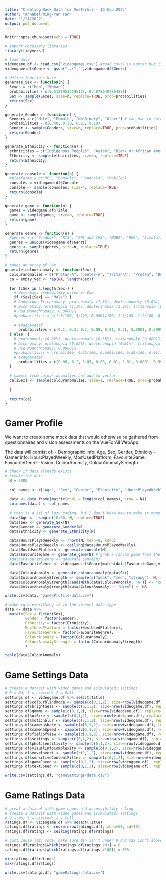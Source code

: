 ```yaml
---
title: "Creating Mock Data for VueForAll - IG Cup 2022"
author: "Annabel Wing-Yan Fan"
date: "1/21/2022"
output: pdf_document
---
```


```r
knitr::opts_chunk$set(echo = TRUE)
```


```r
# import necessary libraries
library(tidyverse)

# load data
videogame.df <- read.csv("videogames.csv") #read_csv() is better but isn't working for some reason
videogame.df$Genre <- gsub(",.*","",videogame.df$Genre)

# define functions here
generate_Sex <- function(n) {
  Sexes = c("Man", "Woman")
  probabilities = c(0.51219512195122, 0.48780487804878)
  Sex <- sample(Sexes, size=n, replace=TRUE, prob=probabilities)
  return(Sex)
}

generate_Gender <- function(n) {
  Genders = c("Male", "Female", "NonBinary", "Other") # can use to calculate cisGender, transGender
  probabilities = c(0.40, 0.30, 0.20, 0.10)
  Gender <- sample(Genders, size=n, replace=TRUE, prob=probabilities)
  return(Gender)
}

generate_Ethnicity <- function(n) {
  ethnicities = c("Indigenous Peoples", "Asian", "Black or African American", "Hispanic or Latino", "Native Hawaiian or Other Pacific Islander", "White")
  Ethnicity <- sample(ethnicities, size=n, replace=TRUE)
  return(Ethnicity)
}

generate_console <- function(n) {
  #platforms = c("PC", "Console", "Handheld", "Mobile")
  consoles = videogame.df$Console
  console <- sample(consoles, size=n, replace=TRUE)
  return(console)
}

generate_game <- function(n) {
  games = videogame.df$Title
  game <- sample(games, size=n, replace=TRUE)
  return(game)
}

generate_genre <- function(n) {
  #genres = c("Sandbox", "RTS", "FPS and TPS", "MOBA", "RPG", "Simulation", "Sport", "Puzzle", "Strategy", "Survival", "Party", "Platformer", "Metroidvania", "Rhythm")
  genres = unique(videogame.df$Genre)
  genre <- sample(genres, size=n, replace=TRUE)
  return(genre)
}

# takes an array of Sex
generate_colouranomaly <- function(Sex) {
  colouranomalies = c("Protan-A", "Deuter-A", "Tritan-A", "Protan", "Deuter", "Tritan", "Mono", "Norm")
  ca = empty_vec <- rep(NA, length(Sex))
  
  for (iSex in 1:length(Sex)) {
    # determine probability based on Sex 
    if (Sex[iSex] == "Male") {
    # Anomalous Trichromacy: protanomaly (1.3%), deuteranomaly (5.0%), tritanomaly (0.0001%)
    # Dichromacy: protanopia (1.3%), deuteranopia (1.2%), tritanopia (0.001%)
    # Rod Monochromacy: 0.00001%
    #probabilities = c(1.3/100, 5/100, 0.0001/100, 1.3/100, 1.2/100, 0.001/100, 0.00001/100, 0.913)
      
    # exaggerated 
      probabilities = c(0.1, 0.3, 0.2, 0.08, 0.01, 0.01, 0.0001, 0.2999)
  } else  {
    # protanomaly (0.02%), deuteranomaly (0.35%), tritanomaly (0.0001%)
    # Dichromacy: protanopia (0.02%), deuteranopia (0.01%), tritanopia (0.03%)
    # Rod Monochromacy: 0.00001%
    #probabilities = c(0.02/100, 0.35/100, 0.0001/100, 0.02/100, 0.01/100, 0.03/100, 0.00001/100, 0.996)
    # exaggerated 
      probabilities = c(0.05, 0.2, 0.05, 0.08, 0.01, 0.01, 0.0001, 0.5999)
  }
  
  # sample from colour anomalies and add to vector
  ca[iSex] <- sample(colouranomalies, size=1, replace=TRUE, prob=probabilities)
    
  }
  
  return(ca)
}

```

# Gamer Profile

We want to create some mock data that would otherwise be gathered from questionnaires and vision assessments on the VueForAll WebApp.

The data will consist of:
- Demographic info: Age, Sex, Gender, Ethnicity
- Gamer info: HoursPlayedWeekly, MostUsedPlatform,	FavouriteGame,	FavouriteGenre
- Vision: ColourAnomaly, ColourAnomalyStrength

```r
# check if data already exists
# create the data
  N = 5000
  
  col_names <- c("Age", "Sex", "Gender", "Ethnicity", "HoursPlayedWeekly", "MostUsedPlatform", "FavouriteGame", "FavouriteGenre", "ColourAnomaly", "ColourAnomalyStrength")
  
  data <- data.frame(matrix(ncol = length(col_names), nrow = N)) 
  colnames(data) <- col_names
  
  # this is a bit of lazy coding, but I don't know how to make it more efficient
  data$Age <-  sample(10:60, N, replace=TRUE) 
  data$Sex <- generate_Sex(N)
  data$Gender <- generate_Gender(N)
  data$Ethnicity <- generate_Ethnicity(N)
  
  data$HoursPlayedWeekly <- rnorm(N, mean=8, sd=3) 
  data$HoursPlayedWeekly <- ceiling(data$HoursPlayedWeekly)
  data$MostUsedPlatform <- generate_console(N)
  data$FavouriteGame <- generate_game(N) # grab a random game from the list of games
  #data$FavouriteGenre <- generate_genre(N)
  data$FavouriteGenre <- videogame.df$Genre[match(data$FavouriteGame,videogame.df$Title)] # find genre of favorite game
  
  data$ColourAnomaly <- generate_colouranomaly(data$Sex)
  data$ColourAnomalyStrength <- sample(c("weak", "med", "strong"), N, replace = TRUE) # randomly assign strength
  data$ColourAnomalyStrength[!endsWith(data$ColourAnomaly, 'A')] <- "colourblind"
  data$ColourAnomalyStrength[data$ColourAnomaly == "Norm"] <- NA

write.csv(data, "gamerProfile-data.csv")

```


```r
# make sure everything is in the correct data type
data <- data %>% 
  mutate(Sex = factor(Sex),
         Gender = factor(Gender),
         Ethnicity = factor(Ethnicity),
         MostUsedPlatform = factor(MostUsedPlatform),
         FavouriteGenre = factor(FavouriteGenre),
         ColourAnomaly = factor(ColourAnomaly),
         ColourAnomalyStrength = factor(ColourAnomalyStrength)
         )

table(data$ColourAnomaly)

```

# Game Settings Data

```r
# create a dataset with video games and (simulated) settings
# 0 = No; 1 = Limited; 2 = Full
settings.df <- videogame.df %>% select(Title)
settings.df$colourblindmode <- sample(c(0,1,2), size=nrow(videogame.df), replace=TRUE, prob=c(0.5,0.2,0.3))
settings.df$brightness <- sample(c(0,1,2), size=nrow(videogame.df), replace=TRUE)
settings.df$gamma <- sample(c(0,1,2), size=nrow(videogame.df), replace=TRUE)
settings.df$uiSize <- sample(c(0,1,2), size=nrow(videogame.df), replace=TRUE)
settings.df$motionblur <- sample(c(0,1,2), size=nrow(videogame.df), replace=TRUE)
settings.df$camerashake <- sample(c(0,1,2), size=nrow(videogame.df), replace=TRUE)
settings.df$cameraSpeed <- sample(c(0,1,2), size=nrow(videogame.df), replace=TRUE)
settings.df$fieldofview <- sample(c(0,1,2), size=nrow(videogame.df), replace=TRUE)
settings.df$settings <- sample(c(0,1,2), size=nrow(videogame.df), replace=TRUE)
settings.df$photosensitivity <- sample(c(0,1,2), size=nrow(videogame.df), replace=TRUE)
settings.df$visualInfoComplexity <- sample(c(0,1,2), size=nrow(videogame.df), replace=TRUE)
settings.df$moveInvert <- sample(c(0,1,2), size=nrow(videogame.df), replace=TRUE)
settings.df$sensitiveContentFilter <- sample(c(0,1,2), size=nrow(videogame.df), replace=TRUE)
settings.df$gameSpeed <- sample(c(0,1,2), size=nrow(videogame.df), replace=TRUE)
settings.df$textSpeed <- sample(c(0,1,2), size=nrow(videogame.df), replace=TRUE)

write.csv(settings.df, "gameSettings-data.csv")
```

# Game Ratings Data
```r
# great a dataset with game names and accessibility rating
# create a dataset with video games and (simulated) settings
# 0 = No; 1 = Limited; 2 = Full
ratings.df <- videogame.df %>% select(Title)
ratings.df$ratings <- rnorm(nrow(ratings.df), mean=60, sd=10)
ratings.df$ratings <- ceiling(ratings.df$ratings)

# just cause lazy code, make sure min isn't under 0 and max isn't above 100
ratings.df$ratings[which(ratings.df$ratings <0)] = 0
ratings.df$ratings[which(ratings.df$ratings >100)] = 100

min(ratings.df$ratings)
max(ratings.df$ratings)

write.csv(ratings.df, "gameRatings-data.csv")

```

